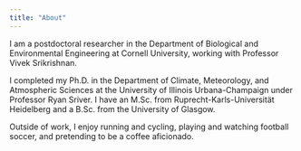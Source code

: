 ```yaml
---
title: "About"
---
```


I am a postdoctoral researcher in the Department of Biological and Environmental Engineering at Cornell University, working with Professor Vivek Srikrishnan.

I completed my Ph.D. in the Department of Climate, Meteorology, and Atmospheric Sciences at the University of Illinois Urbana-Champaign under Professor Ryan Sriver. I have an M.Sc. from Ruprecht-Karls-Universität Heidelberg and a B.Sc. from the University of Glasgow.

Outside of work, I enjoy running and cycling, playing and watching football soccer, and pretending to be a coffee aficionado.
